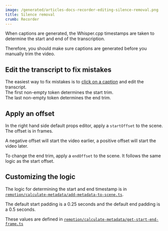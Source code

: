 ```yaml
---
image: /generated/articles-docs-recorder-editing-silence-removal.png
title: Silence removal
crumb: Recorder
---
```


When captions are generated, the Whisper.cpp timestamps are taken to determine the start and end of the transcription.

Therefore, you should make sure captions are generated before you manually trim the video.

## Edit the transcript to fix mistakes

The easiest way to fix mistakes is to [click on a caption](/docs/recorder/editing/captions) and edit the transcript.  
The first non-empty token determines the start trim.  
The last non-empty token determines the end trim.

## Apply an offset

In the right hand side default props editor, apply a `startOffset` to the scene.  
The offset is in frames.

A negative offset will start the video earlier, a positive offset will start the video later.

To change the end trim, apply a `endOffset` to the scene. It follows the same logic as the start offset.

## Customizing the logic

The logic for determining the start and end timestamp is in [`remotion/calculate-metadata/add-metadata-to-scene.ts`](https://github.com/remotion-dev/recorder/blob/main/remotion/calculate-metadata/add-metadata-to-scene.ts#L56).

The default start padding is a 0.25 seconds and the default end padding is a 0.5 seconds.

These values are defined in [`remotion/calculate-metadata/get-start-end-frame.ts`](https://github.com/remotion-dev/recorder/blob/main/remotion/calculate-metadata/get-start-end-frame.ts#L8)
